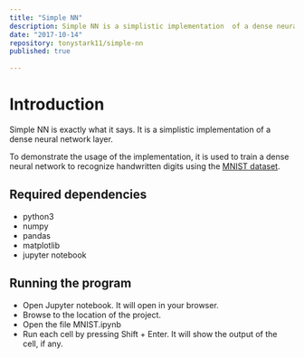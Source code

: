 ```yaml
---
title: "Simple NN"
description: Simple NN is a simplistic implementation  of a dense neural network layer using numpy.
date: "2017-10-14"
repository: tonystark11/simple-nn
published: true
  
---
```


# Introduction

Simple NN is exactly what it says. It is a simplistic implementation of a dense neural network layer.

To demonstrate the usage of the implementation, it is used to train a dense neural network to recognize handwritten digits using the [MNIST dataset](http://yann.lecun.com/exdb/mnist).

## Required dependencies
- python3
- numpy
- pandas
- matplotlib
- jupyter notebook

## Running the program

- Open Jupyter notebook. It will open in your browser.
- Browse to the location of the project.
- Open the file MNIST.ipynb
- Run each cell by pressing Shift + Enter. It will show the output of the cell, if any.

